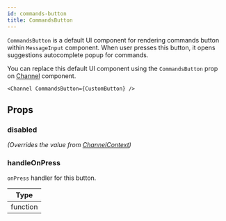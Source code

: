 ```yaml
---
id: commands-button
title: CommandsButton
---
```



`CommandsButton` is a default UI component for rendering commands button within `MessageInput` component. When user presses this button, it opens suggestions autocomplete popup for commands.

You can replace this default UI component using the `CommandsButton` prop on [Channel](../../core-components/channel) component.

```tsx
<Channel CommandsButton={CustomButton} />
```

## Props

### disabled

_(Overrides the value from [ChannelContext](../../contexts/channel-context))_

<Disabled />

### handleOnPress

`onPress` handler for this button.

| Type |
| - |
| function |
